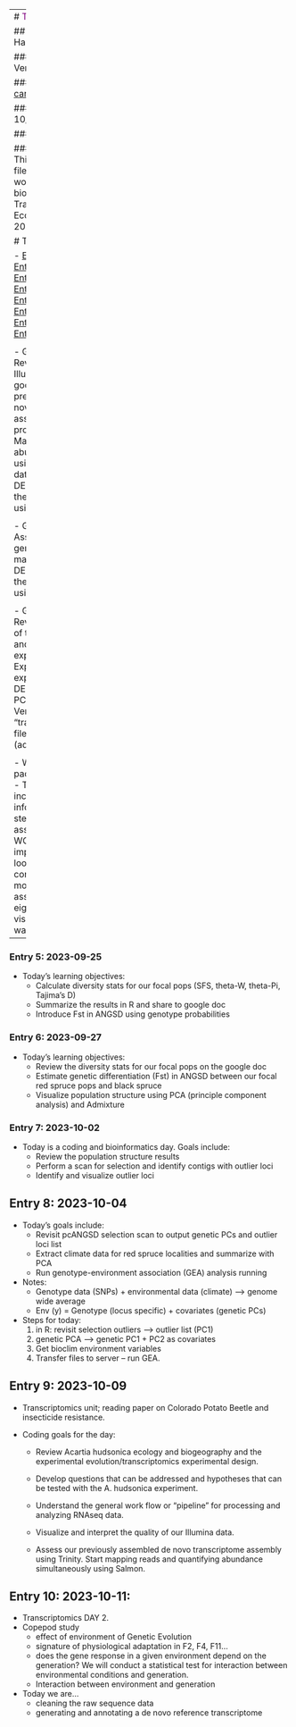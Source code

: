 ---
# [Transcriptomics]{style="color:purple;"}

## Author: Carolyn Hanrahan

### Affiliation: University of Vermont, RSENR

### E-mail contact: [carolyn.hanrahan\@uvm.edu](mailto:carolyn.hanrahan@uvm.edu)

### Start Date: 10/16/2023

### End Date: TBD

### Project Descriptions: This notebook markdown file will document my workflow of the bioinformatics of the Transcriptomics section of Ecological Genomics, fall 2023.

# Table of Contents:

-   [Entry 1: 2023-10-16](#id-section1)
-   [Entry 2: 2023-10-18](#id-section2)
-   [Entry 3: 2023-10-23](#id-section3)
-   [Entry 4: 2023-10-25](#id-section4)
-   [Entry 5: 2023-09-25](#id-section5)
-   [Entry 6: 2023-09-27](#id-section6)
-   [Entry 7: 2023-10-02](#id-section7)
-   [Entry 8: 2023-10-04](#id-section8)



<div id='id-section1'/>
### Entry 1: 2023-10-16.
- Transcriptomics Day 3.

- Goals for the day:
   - Review the quality of our Illumina data from our google sheet.
   - Assess our previously assembled de novo transcriptome assembly using scripts provided through Trinity.
  - Map reads and quantify abundance simultaneously using Salmon.
  - Prepare data for import into DESeq2.
  - Start analyzing the gene expression data using DESeq2


<div id='id-section2'/>
### Entry 2: 2023-10-18.
- Transcriptomics Day 4.

- Goals for the day:
    - Assemble the quant.sf files generated by salmon into a matrix to import into DESeq2.
    - Start analyzing the gene expression data using DESeq2

<div id='id-section3'/>
### Entry 3: 2023-10-23.
- Transcriptomics Day 5.

- Goals for the day:
    - Review results from filtering of the de novo assembly and transfer the new gene expression matrix.
    - Explore patterns in the gene expression data using DESeq2: explore data, plot PCA, test for DGE, make a Venn diagram.
- see "transcriptomics_day4.R" file for scripts from class (added on from day 4)

<div id='id-section4'/>
### Entry 4: 2023-10-25

-   We downloaded many R packages 
-  Goals for today: 
  - Transfer a data file that includes additional trait information.
  - Work step by step through correlation (or association) analyses using WGCNA: install packages, import and filter the data, look for outliers, normalize, construct networks, explore module eigengenes, associate module eigengenes with traits, and visualize the data along the way!
-
### Entry 5: 2023-09-25

- Today's learning objectives: 
  - Calculate diversity stats for our focal pops (SFS, theta-W, theta-Pi, Tajima’s D)
  - Summarize the results in R and share to google doc
  - Introduce Fst in ANGSD using genotype probabilities

### Entry 6: 2023-09-27

- Today's learning objectives: 
  - Review the diversity stats for our focal pops on the google doc
  - Estimate genetic differentiation (Fst) in ANGSD between our focal red spruce pops and black spruce
  - Visualize population structure using PCA (principle component analysis) and Admixture
  
### Entry 7: 2023-10-02

- Today is a coding and bioinformatics day. Goals include: 
  - Review the population structure results
  - Perform a scan for selection and identify contigs with outlier loci
  - Identify and visualize outlier loci
  
## Entry 8: 2023-10-04

- Today's goals include:
  - Revisit pcANGSD selection scan to output genetic PCs and outlier loci list
  - Extract climate data for red spruce localities and summarize with PCA
  - Run genotype-environment association (GEA) analysis running
  
- Notes: 
  - Genotype data (SNPs) + environmental data (climate) --> genome wide average 
  - Env (y) = Genotype (locus specific) + covariates (genetic PCs)

- Steps for today: 
  1. in R: revisit selection outliers --> outlier list (PC1)
  2. genetic PCA --> genetic PC1 + PC2 as covariates
  3. Get bioclim environment variables 
  4. Transfer files to server -- run GEA. 
  
## Entry 9: 2023-10-09
  
- Transcriptomics unit; reading paper on Colorado Potato Beetle and insecticide resistance. 
  
- Coding goals for the day: 
  - Review Acartia hudsonica ecology and biogeography and the experimental evolution/transcriptomics experimental design.

  - Develop questions that can be addressed and hypotheses that can be tested with the A. hudsonica experiment.

  - Understand the general work flow or “pipeline” for processing and analyzing RNAseq data.

  - Visualize and interpret the quality of our Illumina data.

  - Assess our previously assembled de novo transcriptome assembly using Trinity.
Start mapping reads and quantifying abundance simultaneously using Salmon.

## Entry 10: 2023-10-11:

- Transcriptomics DAY 2. 
- Copepod study 
  - effect of environment of Genetic Evolution 
  - signature of physiological adaptation in F2, F4, F11...
  - does the gene response in a given environment depend on the generation? We will conduct a statistical test for interaction between environmental conditions and generation. 
  - Interaction between environment and generation 
  
- Today we are... 
   - cleaning the raw sequence data 
   - generating and annotating a de novo reference transcriptome 
   
    

   
   
   
   